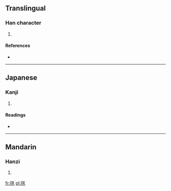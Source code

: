 ==Translingual==

===Han character===
{{Han char|rn=30|rad=口|as=06|sn=9|four=|canj=口火一山 (RFMU)}}

# {{defn|Han|sort=口06}}

====References====
* {{Han ref|kx=0186.030|dkj=03530|dj=0405.250|hdz=10615.010|uh=54A3|ud=21667}}

----

==Japanese==

===Kanji===
{{ja-kanji|grade=|rs=口06}}

# {{defn|lang=ja|sort=口06}}

====Readings====
* {{ja-readings|on=[[こう]] (kō)|kun=}}

----

==Mandarin==

===Hanzi===
{{cmn-hanzi|pin=[[guāng]] ([[guang1]])|wg=kuang<sup>1</sup>}}

# {{defn|lang=cmn|sort=口06}}

[[fr:咣]]
[[pl:咣]]